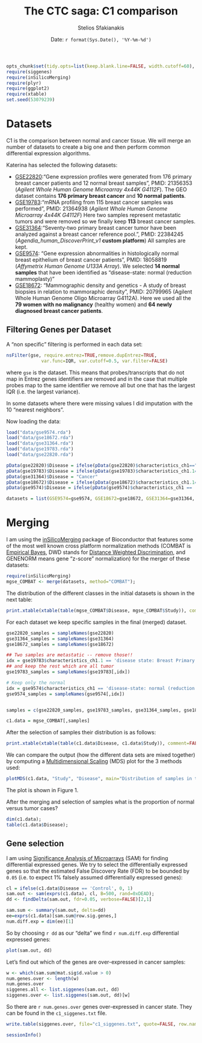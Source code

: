 % The CTC saga: C1 comparison
% Stelios Sfakianakis
% Date: `r format(Sys.Date(), '%Y-%m-%d')`

```r
opts_chunk$set(tidy.opts=list(keep.blank.line=FALSE, width.cutoff=60), dpi=200, cache=TRUE, autodep=TRUE, dev="pdf", warning=FALSE, prompt=TRUE, comment=NA, upload.fun=imgur_upload)
require(siggenes)
require(inSilicoMerging)
require(plyr)
require(ggplot2)
require(xtable)
set.seed(53079239)
```

# Datasets
C1 is the comparison between normal and cancer tissue. We will merge an number of datasets to create a big one and then perform common differential expression algorithms.

Katerina has selected the following datasets:

- [GSE22820](http://www.ncbi.nlm.nih.gov/geo/query/acc.cgi?acc=GSE22820):“Gene expression profiles were generated from 176 primary breast cancer patients and 12 normal breast samples”, PMID: 21356353 (*Agilent Whole Human Genome Microarray 4x44K G4112F*). The GEO dataset contains **176 primary breast cancer** and **10 normal patients**.
- [GSE19783](http://www.ncbi.nlm.nih.gov/geo/query/acc.cgi?acc=GSE19783):“mRNA profiling from 115 breast cancer samples was performed”, PMID: 21364938 (*Agilent Whole Human Genome Microarray 4x44K G4112F*) Here two samples represent metastatic tumors and were removed so we finally keep **113** breast cancer samples.
- [GSE31364](http://www.ncbi.nlm.nih.gov/geo/query/acc.cgi?acc=GSE31364):“Seventy-two primary breast cancer tumor have been analyzed against a breast cancer reference pool.”, PMID: 22384245 (*Agendia_human_DiscoverPrint_v1* **custom platform**) All samples are kept.
- [GSE9574](http://www.ncbi.nlm.nih.gov/geo/query/acc.cgi?acc=GSE9574): "Gene expression abnormalities in histologically normal breast epithelium of breast cancer patients", PMID: 18058819 (*Affymetrix Human Genome U133A Array*). We selected **14 normal samples** that have been identified as "disease-state: normal (reduction mammoplasty)"
- [GSE18672](http://www.ncbi.nlm.nih.gov/geo/query/acc.cgi?acc=GSE18672): "Mammographic density and genetics - A study of breast biopsies in relation to mammoraphic density", PMID: 20799965 (Agilent Whole Human Genome Oligo Microarray G4112A). Here we used all the **79 women with no malignancy** (healthy women) and **64 newly diagnosed breast cancer patients**.

## Filtering Genes per Dataset

A "non specific" filtering is performed in each data set:

```r
nsFilter(gse, require.entrez=TRUE,remove.dupEntrez=TRUE,
             var.func=IQR, var.cutoff=0.5, var.filter=FALSE)

```

where `gse` is the dataset. This means that probes/transcripts that do not map in Entrez genes identifiers are removed and in the case that multiple probes map to the same identifier we remove all but one that has the largest IQR (i.e. the largest variance).

In some datasets where there were missing values I did imputation with the 10 "nearest neighbors". 

Now loading the data:

```r
load("data/gse9574.rda")
load("data/gse18672.rda")
load("data/gse31364.rda")
load("data/gse19783.rda")
load("data/gse22820.rda")

pData(gse22820)$Disease = ifelse(pData(gse22820)$characteristics_ch1=="disease state: normal breast tissue", "Control", "Cancer")
pData(gse19783)$Disease = ifelse(pData(gse19783)$characteristics_ch1.1=="disease state: Breast Primary Tumor", "Cancer", "Control")
pData(gse31364)$Disease = "Cancer"
pData(gse18672)$Disease = ifelse(pData(gse18672)$characteristics_ch1.1=="clinical characteristic/disease status: breast tumor", "Cancer","Control")
pData(gse9574)$Disease = ifelse(pData(gse9574)$characteristics_ch1 == 'disease-state: normal (reduction mammoplasty)', "Control", "Cancer")

datasets = list(GSE9574=gse9574, GSE18672=gse18672, GSE31364=gse31364, GSE19783=gse19783, GSE22820=gse22820)
```

# Merging

I am using the [inSilicoMerging](http://www.bioconductor.org/packages/2.11/bioc/html/inSilicoMerging.html) package of Bioconductor that features some of the most well known cross platform normalization methods (COMBAT is [Empirical Bayes](http://biostatistics.oxfordjournals.org/content/8/1/118.abstract), DWD stands for [Distance Weighted Discrimination](http://bioinformatics.oxfordjournals.org/content/20/1/105.short), and  GENENORM means gene "z-score" normalization) for the merger of these datasets:

```r
require(inSilicoMerging)
mgse_COMBAT <- merge(datasets, method="COMBAT");
```

The distribution of the different classes in the initial datasets is shown in the next 
table:

```r
print.xtable(xtable(table(mgse_COMBAT$Disease, mgse_COMBAT$Study)), comment=FALSE)
```

For each dataset we keep specific samples in the final (merged) dataset.

```r
gse22820_samples = sampleNames(gse22820)
gse31364_samples = sampleNames(gse31364)
gse18672_samples = sampleNames(gse18672)

## Two samples are metastatic -- remove those!!
idx = gse19783$characteristics_ch1.1 == 'disease state: Breast Primary Tumor'
## and keep the rest which are all tumor
gse19783_samples = sampleNames(gse19783[,idx])

# Keep only the normal
idx = gse9574$characteristics_ch1 == 'disease-state: normal (reduction mammoplasty)'
gse9574_samples = sampleNames(gse9574[,idx])


samples = c(gse22820_samples, gse19783_samples, gse31364_samples, gse18672_samples, gse9574_samples)

c1.data = mgse_COMBAT[,samples]
```

After the selection of samples their distribution is as follows:

```r
print.xtable(xtable(table(c1.data$Disease, c1.data$Study)), comment=FALSE)
```

We can compare the output (how the different data sets are mixed together) by computing a [Multidimensional Scaling](http://en.wikipedia.org/wiki/Multidimensional_scaling) (MDS) plot for the 3 methods used:

```r
plotMDS(c1.data, "Study", "Disease", main="Distribution of samples in the merged datasets")
```

The plot is shown in Figure 1. 

After the merging and selection of samples what is the proportion of normal versus tumor cases?

```r
dim(c1.data);
table(c1.data$Disease);
```

## Gene selection

I am using [Significance Analysis of Microarrays](http://www-stat.stanford.edu/~tibs/SAM/) (SAM) for finding differential expressed genes. We try to select the differentially expressed genes so that the estimated False Discovery Rate (FDR) to be bounded by `0.05` (i.e. to expect 1% falsely assumed differentially expressed genes): 

```r
cl = ifelse(c1.data$Disease == 'Control', 0, 1)
sam.out <- sam(exprs(c1.data), cl, B=500, rand=0xDEAD);
dd <- findDelta(sam.out, fdr=0.05, verbose=FALSE)[2,1]
```


```r
sam.sum <- summary(sam.out, delta=dd)
ee=exprs(c1.data)[sam.sum@row.sig.genes,]
num.diff.exp = dim(ee)[1]
```

So by choosing `r dd` as our "delta" we find `r num.diff.exp` differential expressed genes:

```r
plot(sam.out, dd)
```

Let's find out which of the genes are over-expressed in cancer samples:

```r
w <- which(sam.sum@mat.sig$d.value > 0)
num.genes.over <- length(w)
num.genes.over
siggenes.all <- list.siggenes(sam.out, dd)
siggenes.over <- list.siggenes(sam.out, dd)[w]
```

So there are `r num.genes.over` genes over-expressed in cancer state. They can
be found in the `c1_siggenes.txt` file.

```r
write.table(siggenes.over, file="c1_siggenes.txt", quote=FALSE, row.names=FALSE, col.names=FALSE)
```

```r
sessionInfo()
```

[^1]: Wirapati, P.; Sotiriou, C.; Kunkel, S.; Farmer, P.; Pradervand, S.; Haibe-Kains, B.; Desmedt, C.; Ignatiadis, M.; Sengstag, T.; Schütz, F.; Goldstein, D. R.; Piccart, M. & Delorenzi, M. (2008), 'Meta-analysis of gene expression profiles in breast cancer: toward a unified understanding of breast cancer subtyping and prognosis signatures', Breast Cancer Res 10 (4) .

